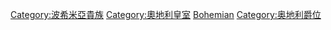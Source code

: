 [[Category:波希米亞貴族|Category:波希米亞貴族]]
[[Category:奧地利皇室|Category:奧地利皇室]]
[[Category:各國王爵|Bohemian]]
[[Category:奥地利爵位|Category:奥地利爵位]]